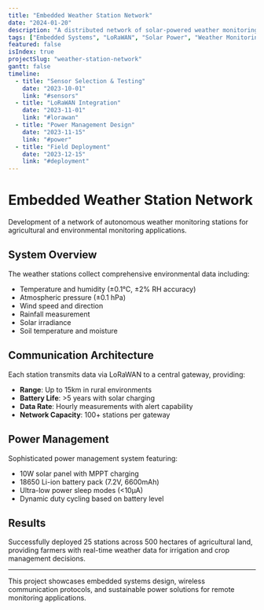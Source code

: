 ```yaml
---
title: "Embedded Weather Station Network"
date: "2024-01-20"
description: "A distributed network of solar-powered weather monitoring stations with LoRaWAN connectivity, featuring custom sensors and long-range data transmission."
tags: ["Embedded Systems", "LoRaWAN", "Solar Power", "Weather Monitoring", "C++"]
featured: false
isIndex: true
projectSlug: "weather-station-network"
gantt: false
timeline:
  - title: "Sensor Selection & Testing"
    date: "2023-10-01"
    link: "#sensors"
  - title: "LoRaWAN Integration"
    date: "2023-11-01"
    link: "#lorawan"
  - title: "Power Management Design"
    date: "2023-11-15"
    link: "#power"
  - title: "Field Deployment"
    date: "2023-12-15"
    link: "#deployment"
---
```


# Embedded Weather Station Network

Development of a network of autonomous weather monitoring stations for agricultural and environmental monitoring applications.

## <a id="sensors"></a>System Overview

The weather stations collect comprehensive environmental data including:

- Temperature and humidity (±0.1°C, ±2% RH accuracy)
- Atmospheric pressure (±0.1 hPa)
- Wind speed and direction
- Rainfall measurement
- Solar irradiance
- Soil temperature and moisture

## <a id="lorawan"></a>Communication Architecture

Each station transmits data via LoRaWAN to a central gateway, providing:

- **Range**: Up to 15km in rural environments
- **Battery Life**: >5 years with solar charging
- **Data Rate**: Hourly measurements with alert capability
- **Network Capacity**: 100+ stations per gateway

## <a id="power"></a>Power Management

Sophisticated power management system featuring:

- 10W solar panel with MPPT charging
- 18650 Li-ion battery pack (7.2V, 6600mAh)
- Ultra-low power sleep modes (<10µA)
- Dynamic duty cycling based on battery level

## <a id="deployment"></a>Results

Successfully deployed 25 stations across 500 hectares of agricultural land, providing farmers with real-time weather data for irrigation and crop management decisions.

---

This project showcases embedded systems design, wireless communication protocols, and sustainable power solutions for remote monitoring applications.